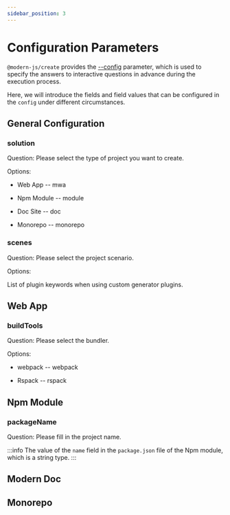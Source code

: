 ```yaml
---
sidebar_position: 3
---
```


# Configuration Parameters

`@modern-js/create` provides the [--config](/guides/topic-detail/generator/create/option.html#-c,---config-<config>) parameter, which is used to specify the answers to interactive questions in advance during the execution process.

Here, we will introduce the fields and field values that can be configured in the `config` under different circumstances.

## General Configuration

### solution

Question: Please select the type of project you want to create.

Options:

- Web App -- mwa

- Npm Module -- module

- Doc Site -- doc

- Monorepo -- monorepo

### scenes

Question: Please select the project scenario.

Options:

List of plugin keywords when using custom generator plugins.

## Web App


<LanguageConfig />


<PackageManager />

### buildTools

Question: Please select the bundler.

Options:

- webpack -- webpack

- Rspack -- rspack

## Npm Module

### packageName

Question: Please fill in the project name.

:::info
The value of the `name` field in the `package.json` file of the Npm module, which is a string type.
:::

<LanguageConfig />

<PackageManager />

## Modern Doc

<PackageManager />

## Monorepo

<PackageManager />
